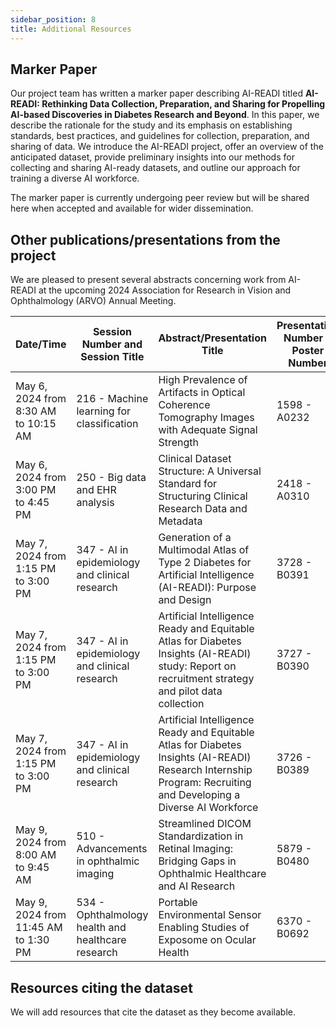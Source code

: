 ```yaml
---
sidebar_position: 8
title: Additional Resources
---
```


## Marker Paper

Our project team has written a marker paper describing AI-READI titled **AI-READI: Rethinking Data Collection, Preparation, and Sharing for Propelling AI-based Discoveries in Diabetes Research and Beyond**. In this paper, we describe the rationale for the study and its emphasis on establishing standards, best practices, and guidelines for collection, preparation, and sharing of data. We introduce the AI-READI project, offer an overview of the anticipated dataset, provide preliminary insights into our methods for collecting and sharing AI-ready datasets, and outline our approach for training a diverse AI workforce.

The marker paper is currently undergoing peer review but will be shared here when accepted and available for wider dissemination.

## Other publications/presentations from the project

We are pleased to present several abstracts concerning work from AI-READI at the upcoming 2024 Association for Research in Vision and Ophthalmology (ARVO) Annual Meeting.

| Date/Time                            | Session Number and Session Title                   | Abstract/Presentation Title                                                                                                                                      | Presentation Number - Poster Number |
| ------------------------------------ | -------------------------------------------------- | ---------------------------------------------------------------------------------------------------------------------------------------------------------------- | ----------------------------------- |
| May 6, 2024 from 8:30 AM to 10:15 AM | 216 - Machine learning for classification          | High Prevalence of Artifacts in Optical Coherence Tomography Images with Adequate Signal Strength                                                                | 1598 - A0232                        |
| May 6, 2024 from 3:00 PM to 4:45 PM  | 250 - Big data and EHR analysis                    | Clinical Dataset Structure: A Universal Standard for Structuring Clinical Research Data and Metadata                                                             | 2418 - A0310                        |
| May 7, 2024 from 1:15 PM to 3:00 PM  | 347 - AI in epidemiology and clinical research     | Generation of a Multimodal Atlas of Type 2 Diabetes for Artificial Intelligence (AI-READI): Purpose and Design                                                   | 3728 - B0391                        |
| May 7, 2024 from 1:15 PM to 3:00 PM  | 347 - AI in epidemiology and clinical research     | Artificial Intelligence Ready and Equitable Atlas for Diabetes Insights (AI-READI) study: Report on recruitment strategy and pilot data collection               | 3727 - B0390                        |
| May 7, 2024 from 1:15 PM to 3:00 PM  | 347 - AI in epidemiology and clinical research     | Artificial Intelligence Ready and Equitable Atlas for Diabetes Insights (AI-READI) Research Internship Program: Recruiting and Developing a Diverse AI Workforce | 3726 - B0389                        |
| May 9, 2024 from 8:00 AM to 9:45 AM  | 510 - Advancements in ophthalmic imaging           | Streamlined DICOM Standardization in Retinal Imaging: Bridging Gaps in Ophthalmic Healthcare and AI Research                                                     | 5879 - B0480                        |
| May 9, 2024 from 11:45 AM to 1:30 PM | 534 - Ophthalmology health and healthcare research | Portable Environmental Sensor Enabling Studies of Exposome on Ocular Health                                                                                      | 6370 - B0692                        |

## Resources citing the dataset

We will add resources that cite the dataset as they become available.


<BrowserOnly>
  <PageFeedback />
</BrowserOnly>
